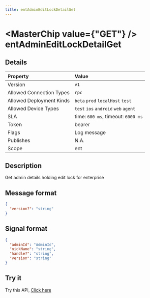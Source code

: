 ```yaml
---
title: entAdminEditLockDetailGet
---
```



# <MasterChip value={"GET"} /> entAdminEditLockDetailGet

## Details

| Property | Value | 
| :--- | :--- | 
| Version | `v1` |
| Allowed Connection Types | `rpc`  |
| Allowed Deployment Kinds | `beta` `prod` `localHost` `test`  |
| Allowed Device Types | `test` `ios` `android` `web` `agent`  |
| SLA | time: `600 ms`, timeout: `6000 ms` |
| Token | bearer |
| Flags | Log message |
| Publishes | N.A. |
| Scope | ent |


## Description

Get admin details holding edit lock for enterprise

## Message format

```json copy
{
  "version?": "string"
}
```

## Signal format

```json copy
{
  "adminId": "AdminId",
  "nickName": "string",
  "handle?": "string",
  "version": "string"
}
```

## Try it

Try this API, [Click here](https://web.neome.ai/api?path=studio_studioMain_entAdminEditLockDetailGet)

